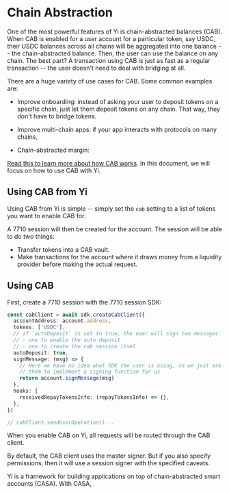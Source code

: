 # Chain Abstraction

One of the most powerful features of Yi is chain-abstracted balances (CAB).  When CAB is enabled for a user account for a particular token, say USDC, their USDC balances across all chains will be aggregated into one balance -- the chain-abstracted balance.  Then, the user can use the balance on any chain.  The best part?  A transaction using CAB is just as fast as a regular transaction -- the user doesn't need to deal with bridging at all.

There are a huge variety of use cases for CAB.  Some common examples are:

- Improve onboarding: instead of asking your user to deposit tokens on a specific chain, just let them deposit tokens on any chain.  That way, they don't have to bridge tokens.

- Improve multi-chain apps: if your app interacts with protocols on many chains,

- Chain-abstracted margin:

[Read this to learn more about how CAB works](/dapp/knowledge/chain-abstraction).  In this document, we will focus on how to use CAB with Yi.

## Using CAB from Yi 

Using CAB from Yi is simple -- simply set the `cab` setting to a list of tokens you want to enable CAB for.

A 7710 session will then be created for the account.  The session will be able to do two things:

- Transfer tokens into a CAB vault.
- Make transactions for the account where it draws money from a liquidity provider before making the actual request.

## Using CAB

First, create a 7710 session with the 7710 session SDK:

```ts
const cabClient = await sdk.createCabClient({
  accountAddress: account.address,
  tokens: ['USDC'],
  // if `autoDeposit` is set to true, the user will sign two messages:
  // - one to enable the auto deposit
  // - one to create the cab session itsel
  autoDeposit: true,
  signMessage: (msg) => {
    // Here we have no idea what SDK the user is using, so we just ask
    // them to implement a signing function for us
    return account.signMessage(msg)
  },
  hooks: {
    receivedRepayTokensInfo: (repayTokensInfo) => {},
  },
})

// cabClient.sendUserOperation()...
```

When you enable CAB on Yi, all requests will be routed through the CAB client.

By default, the CAB client uses the master signer.  But if you also specify permissions, then it will use a session signer with the specified caveats.

Yi is a framework for building applications on top of chain-abstracted smart accounts (CASA).  With CASA, 
